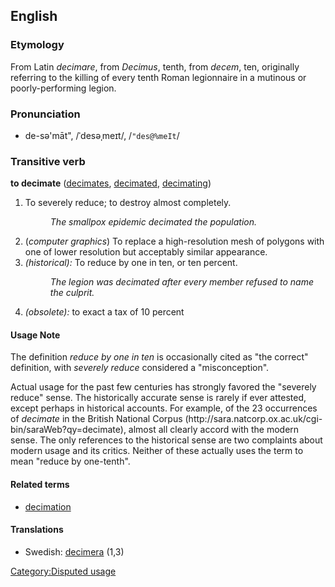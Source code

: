 ==English==
===Etymology===
From Latin ''decimare'', from ''Decimus'', tenth, from ''decem'', ten, originally referring to the killing of every tenth Roman legionnaire in a mutinous or poorly-performing legion.

===Pronunciation===
*de-sə'māt", /ˈdesəˌmeɪt/, /<tt>"des@%meIt</tt>/

===Transitive verb===
'''to decimate''' ([[decimates]], [[decimated]], [[decimating]])

# To severely reduce;  to destroy almost completely.
#: ''The smallpox epidemic decimated the population.''
# (''computer graphics'') To replace a high-resolution mesh of polygons with one of lower resolution but acceptably similar appearance.
#''(historical):'' To reduce by one in ten, or ten percent.
#: ''The legion was decimated after every member refused to name the culprit.''
#''(obsolete):'' to exact a tax of 10 percent 

====Usage Note====

The definition ''reduce by one in ten'' is occasionally cited as "the correct" definition, with ''severely reduce'' considered a "misconception".

Actual usage for the past few centuries has strongly favored the "severely reduce" sense.  The historically accurate sense is rarely if ever attested, except perhaps in historical accounts.  For example, of the 23 occurrences of ''decimate'' in the British National Corpus (http://sara.natcorp.ox.ac.uk/cgi-bin/saraWeb?qy=decimate), almost all clearly accord with the modern sense. The only references to the historical sense are two complaints about modern usage and its critics.  Neither of these actually uses the term to mean "reduce by one-tenth".

====Related terms====
*[[decimation]]

====Translations====
*Swedish: [[decimera]] (1,3)

[[Category:Disputed usage]]